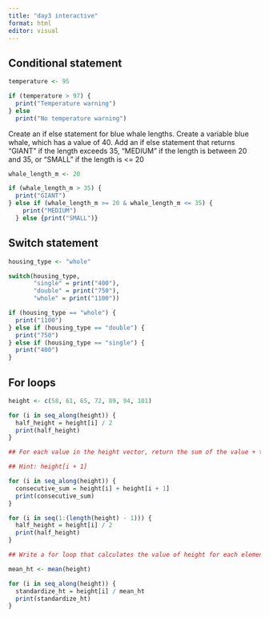 ```yaml
---
title: "day3 interactive"
format: html
editor: visual
---
```


## Conditional statement

```r
temperature <- 95

if (temperature > 97) {
  print("Temperature warning")
} else 
  print("No temperature warning")
```

Create an if else statement for blue whale lengths. Create a variable blue whale, which has a value of 40. Add an if else statement that returns "GIANT" if the length exceeds 35, "MEDIUM" if the length is between 20 and 35, or "SMALL" if the length is \<= 20

```r
whale_length_m <- 20

if (whale_length_m > 35) { 
  print("GIANT") 
} else if (whale_length_m >= 20 & whale_length_m <= 35) {
    print("MEDIUM")
  } else {print("SMALL")}
```

## Switch statement

```r
housing_type <- "whole"

switch(housing_type,
       "single" = print("400"),
       "double" = print("750"),
       "whole" = print("1100"))

if (housing_type == "whole") {
  print("1100")
} else if (housing_type == "double") {
  print("750")
} else if (housing_type == "single") {
  print("400")
}
```

## For loops

```r
height <- c(58, 61, 65, 72, 89, 94, 101)

for (i in seq_along(height)) {
  half_height = height[i] / 2
  print(half_height)
}

## For each value in the height vector, return the sum of the value + the one right after it...

## Hint: height[i + 1]

for (i in seq_along(height)) {
  consecutive_sum = height[i] + height[i + 1]
  print(consecutive_sum)
}

for (i in seq(1:(length(height) - 1))) {
  half_height = height[i] / 2
  print(half_height)
}

## Write a for loop that calculates the value of height for each element divided by the mean of the entire height vector

mean_ht <- mean(height)

for (i in seq_along(height)) {
  standardize_ht = height[i] / mean_ht
  print(standardize_ht)
}
```
